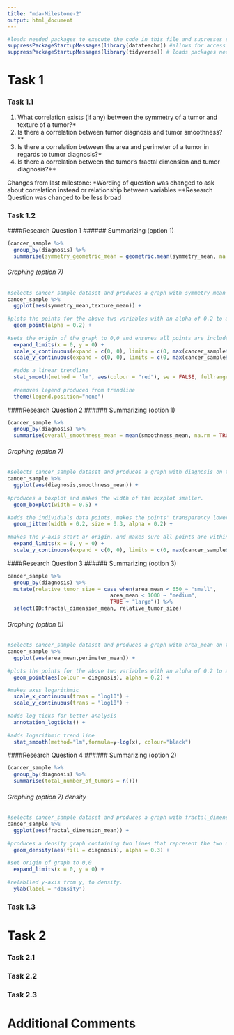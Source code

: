 ```yaml
---
title: "mda-Milestone-2"
output: html_document
---
```


`````r
#loads needed packages to execute the code in this file and supresses startup messages
suppressPackageStartupMessages(library(datateachr)) #allows for access to the datasets in this file.
suppressPackageStartupMessages(library(tidyverse)) # loads packages needed for data visualization (ggplot2), and data manipulation (dplyr) that were used in this file.
`````

# Task 1
### Task 1.1
1. What correlation exists (if any) between the symmetry of a tumor and texture of a tumor?*
2. Is there a correlation between tumor diagnosis and tumor smoothness?**
3. Is there a correlation between the area and perimeter of a tumor in regards to tumor diagnosis?*
4. Is there a correlation between the tumor's fractal dimension and tumor diagnosis?**

Changes from last milestone:
*Wording of question was changed to ask about correlation instead or relationship between variables
**Research Question was changed to be less broad

### Task 1.2
####Research Question 1
###### Summarizing (option 1)
```r
(cancer_sample %>%
  group_by(diagnosis) %>%
  summarise(symmetry_geometric_mean = geometric.mean(symmetry_mean, na.rm = TRUE), symmetry_range = paste("(", min(symmetry_mean, na.rm=T), "-", max(symmetry_mean,na.rm=T), ")"), symmetry_median = median(symmetry_mean, na.rm = TRUE), symmetry_count = n()))
```

###### Graphing (option 7)
```r
#selects cancer_sample dataset and produces a graph with symmetry_mean on the x-axis and texture_mean on the y-axis.
cancer_sample %>%
  ggplot(aes(symmetry_mean,texture_mean)) +
  
#plots the points for the above two variables with an alpha of 0.2 to allow for visualization of overlapping data points. A colour aesthetic was also used to show the diagnosis of each point.
  geom_point(alpha = 0.2) +
 
#sets the origin of the graph to 0,0 and ensures all points are included in the plot.
  expand_limits(x = 0, y = 0) +
  scale_x_continuous(expand = c(0, 0), limits = c(0, max(cancer_sample$symmetry_mean)+0.05)) + 
  scale_y_continuous(expand = c(0, 0), limits = c(0, max(cancer_sample$texture_mean)+5)) +
  
  #adds a linear trendline
  stat_smooth(method = 'lm', aes(colour = "red"), se = FALSE, fullrange=TRUE) +
  
  #removes legend produced from trendline 
  theme(legend.position="none")
```

####Research Question 2 
###### Summarizing (option 1)
```r
(cancer_sample %>%
  group_by(diagnosis) %>%
  summarise(overall_smoothness_mean = mean(smoothness_mean, na.rm = TRUE), smoothness_range = paste("(", min(smoothness_mean, na.rm=T), "-", max(smoothness_mean,na.rm=T), ")"), smoothness_median = median(smoothness_mean, na.rm = TRUE), smoothness_count = n()))
```

###### Graphing (option 7) 
```r
#selects cancer_sample dataset and produces a graph with diagnosis on the x-axis and smoothness_mean on the y-axis.
cancer_sample %>%
  ggplot(aes(diagnosis,smoothness_mean)) +
  
#produces a boxplot and makes the width of the boxplot smaller.
  geom_boxplot(width = 0.5) +
  
#adds the individuals data points, makes the points' transparency lower and smaller, and shifts the points horizontally while keeping the vertical position the same.
  geom_jitter(width = 0.2, size = 0.3, alpha = 0.2) +
  
#makes the y-axis start ar origin, and makes sure all points are within the graph  
  expand_limits(x = 0, y = 0) +
  scale_y_continuous(expand = c(0, 0), limits = c(0, max(cancer_sample$smoothness_mean)+0.03)) 
```

####Research Question 3
###### Summarizing (option 3) 
```r
cancer_sample %>%
  group_by(diagnosis) %>%
  mutate(relative_tumor_size = case_when(area_mean < 650 ~ "small",
                                 area_mean < 1000 ~ "medium",
                                 TRUE ~ "large")) %>%
  select(ID:fractal_dimension_mean, relative_tumor_size)
```

###### Graphing (option 6)
```r
#selects cancer_sample dataset and produces a graph with area_mean on the x-axis and perimeter_mean on the y-axis.
cancer_sample %>%
  ggplot(aes(area_mean,perimeter_mean)) +
  
#plots the points for the above two variables with an alpha of 0.2 to allow for visualization of overlapping data points. A colour aesthetic was also used to show the diagnosis of each tumor.
  geom_point(aes(colour = diagnosis), alpha = 0.2) +

#makes axes logarithmic
  scale_x_continuous(trans = "log10") +
  scale_y_continuous(trans = "log10") +
  
#adds log ticks for better analysis
  annotation_logticks() +
  
#adds logarithmic trend line
  stat_smooth(method="lm",formula=y~log(x), colour="black")
```

####Research Question 4
###### Summarizing (option 2)
```r
(cancer_sample %>%
  group_by(diagnosis) %>%
  summarise(total_number_of_tumors = n()))
```

###### Graphing (option 7) density
```r
#selects cancer_sample dataset and produces a graph with fractal_dimension_mean on the x_axis.
cancer_sample %>%
  ggplot(aes(fractal_dimension_mean)) +
  
#produces a density graph containing two lines that represent the two different types of diagnoses with the area below each line filled. Alpha was used to add transparency to the the colour filled area.
  geom_density(aes(fill = diagnosis), alpha = 0.3) +
  
#set origin of graph to 0,0
  expand_limits(x = 0, y = 0) +
  
#relablled y-axis from y, to density.
  ylab(label = "density")
```

### Task 1.3


# Task 2
### Task 2.1


### Task 2.2


### Task 2.3


# Additional Comments
